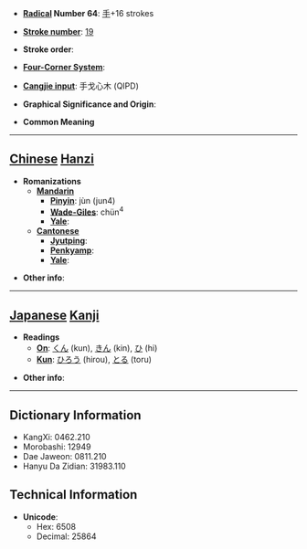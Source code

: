 * '''[[Wiktionary:Chinese radical index| Radical]] Number 64''': [[Wiktionary:Chinese radical index 手|手]]+16 strokes

* '''[[Wiktionary:Chinese total strokes index|Stroke number]]''': [[Wiktionary:Chinese total strokes index 19|19]]

* '''Stroke order''': 

* '''[[Wiktionary:Chinese four corner index|Four-Corner System]]''': 

* '''[[Wiktionary:Chinese Cangjie index|Cangjie input]]''': 手戈心木 (QIPD)

* '''Graphical Significance and Origin''': 

* '''Common Meaning'''

----

== [[Chinese]] [[Hanzi]] ==

* '''Romanizations'''
** '''[[Mandarin]]'''
*** '''[[Pinyin]]''': jùn (jun4)
*** '''[[Wade-Giles]]''': chün<sup>4</sup>
*** '''[[Yale]]''': 
** '''[[Cantonese]]'''
*** '''[[Jyutping]]''':
*** '''[[Penkyamp]]''': 
*** '''[[Yale]]''': 

* '''Other info''': 

----

== [[Japanese]] [[Kanji]] ==

* '''Readings'''
** '''[[On]]''': [[くん]] (kun), [[きん]] (kin), [[ひ]] (hi)
** '''[[Kun]]''': [[ひろう]] (hirou), [[とる]] (toru)

* '''Other info''':  

----

== Dictionary Information ==

* KangXi: 0462.210
* Morobashi: 12949
* Dae Jaweon: 0811.210
* Hanyu Da Zidian: 31983.110

== Technical Information ==

* '''Unicode''':
** Hex: 6508
** Decimal: 25864